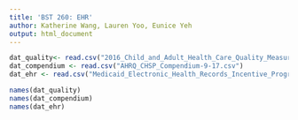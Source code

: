 ```yaml
---
title: 'BST 260: EHR'
author: Katherine Wang, Lauren Yoo, Eunice Yeh
output: html_document
---
```



```r
dat_quality<- read.csv("2016_Child_and_Adult_Health_Care_Quality_Measures.csv")
dat_compendium <- read.csv("AHRQ_CHSP_Compendium-9-17.csv")
dat_ehr <- read.csv("Medicaid_Electronic_Health_Records_Incentive_Program_Provider_Payments__Beginning_2011.csv")

names(dat_quality)
names(dat_compendium)
names(dat_ehr)
```

